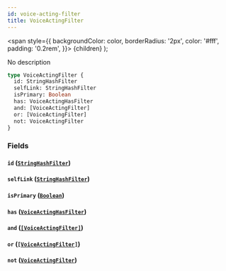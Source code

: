 ```yaml
---
id: voice-acting-filter
title: VoiceActingFilter
---
```


<span
style={{
      backgroundColor: color,
      borderRadius: '2px',
      color: '#fff',
      padding: '0.2rem',
    }}>
{children}
</span>
);

No description

```graphql
type VoiceActingFilter {
  id: StringHashFilter
  selfLink: StringHashFilter
  isPrimary: Boolean
  has: VoiceActingHasFilter
  and: [VoiceActingFilter]
  or: [VoiceActingFilter]
  not: VoiceActingFilter
}
```

### Fields

#### `id` ([`StringHashFilter`](/docs/schema/inputs/string-hash-filter))

#### `selfLink` ([`StringHashFilter`](/docs/schema/inputs/string-hash-filter))

#### `isPrimary` ([`Boolean`](/docs/schema/scalars/boolean))

#### `has` ([`VoiceActingHasFilter`](/docs/schema/enums/voice-acting-has-filter))

#### `and` ([`[VoiceActingFilter]`](/docs/schema/inputs/voice-acting-filter))

#### `or` ([`[VoiceActingFilter]`](/docs/schema/inputs/voice-acting-filter))

#### `not` ([`VoiceActingFilter`](/docs/schema/inputs/voice-acting-filter))
